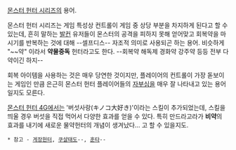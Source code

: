 [[몬스터 헌터 시리즈]]의 용어.

몬스터 헌터 시리즈는 게임 특성상 컨트롤이 게임 중 상당 부분을 차지하게 된다고 할 수 있는데, 흔히 말하는 [[발컨]] 유저들이 몬스터의 공격을 피하지 못해 얻어맞고 회복약을 마시기를 반복하는 것에 대해 --셀프디스-- 자조적 의미로 사용되곤 하는 용어. 비슷하게 "~~약" 이라서 '''약물중독''' 헌터라고도 한다. --회복약 해독제 경화약 강주약 등등 전부 다 약이긴 하지--

회복 아이템을 사용하는 것은 매우 당연한 것이지만, 플레이어의 컨트롤이 가장 돋보이는 게임인 만큼 은근히 몬스터 헌터 플레이어들의 [[자부심]]을 매우 잘 나타내고 있는 용어일지도 모른다.

[[몬스터 헌터 4G]]에서는 '버섯사랑(キノコ大好き)'이라는 스킬이 추가되었는데, 스킬을 띄울 경우 버섯을 직접 먹어서 다양한 효과를 얻을 수 있다. 특히 만드라고라가 '''비약'''의 효과를 내기에 새로운 물약헌터의 개념이 생겨났다… 고 할 수 있을지도.

 * 참고 - [[게장헌터]], [[쿠샬태도]]--, [[훈타]]--
